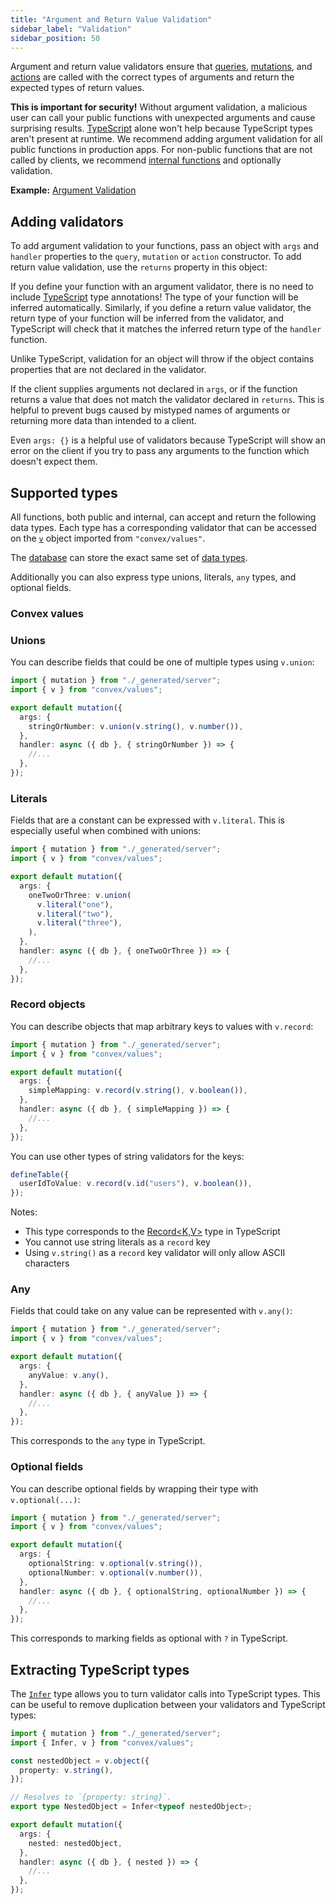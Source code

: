 ```yaml
---
title: "Argument and Return Value Validation"
sidebar_label: "Validation"
sidebar_position: 50
---
```




Argument and return value validators ensure that
[queries](./query-functions.mdx), [mutations](./mutation-functions.mdx), and
[actions](./actions.mdx) are called with the correct types of arguments and
return the expected types of return values.

**This is important for security!** Without argument validation, a malicious
user can call your public functions with unexpected arguments and cause
surprising results. [TypeScript](/understanding/best-practices/typescript) alone
won't help because TypeScript types aren't present at runtime. We recommend
adding argument validation for all public functions in production apps. For
non-public functions that are not called by clients, we recommend
[internal functions](/docs/functions/internal-functions.mdx) and optionally
validation.

**Example:**
[Argument Validation](https://github.com/get-convex/convex-demos/tree/main/args-validation)

## Adding validators

To add argument validation to your functions, pass an object with `args` and
`handler` properties to the `query`, `mutation` or `action` constructor. To add
return value validation, use the `returns` property in this object:

<TSAndJSSnippet
  title="convex/message.ts"
  sourceTS={messagesTS}
  sourceJS={messagesTS}
  snippet="mutation"
/>

If you define your function with an argument validator, there is no need to
include [TypeScript](/docs/understanding/best-practices/typescript.mdx) type
annotations! The type of your function will be inferred automatically.
Similarly, if you define a return value validator, the return type of your
function will be inferred from the validator, and TypeScript will check that it
matches the inferred return type of the `handler` function.

Unlike TypeScript, validation for an object will throw if the object contains
properties that are not declared in the validator.

If the client supplies arguments not declared in `args`, or if the function
returns a value that does not match the validator declared in `returns`. This is
helpful to prevent bugs caused by mistyped names of arguments or returning more
data than intended to a client.

Even `args: {}` is a helpful use of validators because TypeScript will show an
error on the client if you try to pass any arguments to the function which
doesn't expect them.

## Supported types

All functions, both public and internal, can accept and return the following
data types. Each type has a corresponding validator that can be accessed on the
[`v`](/api/modules/values#v) object imported from `"convex/values"`.

The [database](/docs/database.mdx) can store the exact same set of
[data types](/docs/database/types.md).

Additionally you can also express type unions, literals, `any` types, and
optional fields.

### Convex values

<ConvexValues />

### Unions

You can describe fields that could be one of multiple types using `v.union`:

```typescript
import { mutation } from "./_generated/server";
import { v } from "convex/values";

export default mutation({
  args: {
    stringOrNumber: v.union(v.string(), v.number()),
  },
  handler: async ({ db }, { stringOrNumber }) => {
    //...
  },
});
```

### Literals

Fields that are a constant can be expressed with `v.literal`. This is especially
useful when combined with unions:

```typescript
import { mutation } from "./_generated/server";
import { v } from "convex/values";

export default mutation({
  args: {
    oneTwoOrThree: v.union(
      v.literal("one"),
      v.literal("two"),
      v.literal("three"),
    ),
  },
  handler: async ({ db }, { oneTwoOrThree }) => {
    //...
  },
});
```

### Record objects

You can describe objects that map arbitrary keys to values with `v.record`:

```typescript
import { mutation } from "./_generated/server";
import { v } from "convex/values";

export default mutation({
  args: {
    simpleMapping: v.record(v.string(), v.boolean()),
  },
  handler: async ({ db }, { simpleMapping }) => {
    //...
  },
});
```

You can use other types of string validators for the keys:

```typescript
defineTable({
  userIdToValue: v.record(v.id("users"), v.boolean()),
});
```

Notes:

- This type corresponds to the
  [Record\<K,V\>](https://www.typescriptlang.org/docs/handbook/utility-types.html#recordkeys-type)
  type in TypeScript
- You cannot use string literals as a `record` key
- Using `v.string()` as a `record` key validator will only allow ASCII
  characters

### Any

Fields that could take on any value can be represented with `v.any()`:

```typescript
import { mutation } from "./_generated/server";
import { v } from "convex/values";

export default mutation({
  args: {
    anyValue: v.any(),
  },
  handler: async ({ db }, { anyValue }) => {
    //...
  },
});
```

This corresponds to the `any` type in TypeScript.

### Optional fields

You can describe optional fields by wrapping their type with `v.optional(...)`:

```typescript
import { mutation } from "./_generated/server";
import { v } from "convex/values";

export default mutation({
  args: {
    optionalString: v.optional(v.string()),
    optionalNumber: v.optional(v.number()),
  },
  handler: async ({ db }, { optionalString, optionalNumber }) => {
    //...
  },
});
```

This corresponds to marking fields as optional with `?` in TypeScript.

## Extracting TypeScript types

The [`Infer`](/api/modules/values#infer) type allows you to turn validator calls
into TypeScript types. This can be useful to remove duplication between your
validators and TypeScript types:

```ts
import { mutation } from "./_generated/server";
import { Infer, v } from "convex/values";

const nestedObject = v.object({
  property: v.string(),
});

// Resolves to `{property: string}`.
export type NestedObject = Infer<typeof nestedObject>;

export default mutation({
  args: {
    nested: nestedObject,
  },
  handler: async ({ db }, { nested }) => {
    //...
  },
});
```
